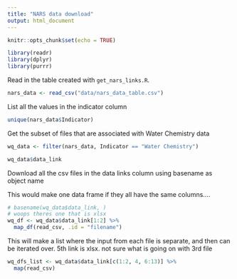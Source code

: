 ```yaml
---
title: "NARS data download"
output: html_document
---
```


```r
knitr::opts_chunk$set(echo = TRUE)
```

```r
library(readr)
library(dplyr)
library(purrr)
```

Read in the table created with `get_nars_links.R`. 

```r
nars_data <- read_csv("data/nars_data_table.csv")
```

List all the values in the indicator column

```r
unique(nars_data$Indicator)
```

Get the subset of files that are associated with Water Chemistry data

```r
wq_data <- filter(nars_data, Indicator == "Water Chemistry")
```

```r
wq_data$data_link
```
Download all the csv files in the data links column using basename as object name

This would make one data frame if they all have the same columns....
```r
# basename(wq_data$data_link, )
# woops theres one that is xlsx
wq_df <- wq_data$data_link[1:2] %>%
  map_df(read_csv, .id = "filename")
```

This will make a list where the input from each file is separate, and then can be iterated over. 5th link is xlsx. not sure what is going on with 3rd file

```r
wq_dfs_list <- wq_data$data_link[c(1:2, 4, 6:13)] %>%
  map(read_csv)
```


